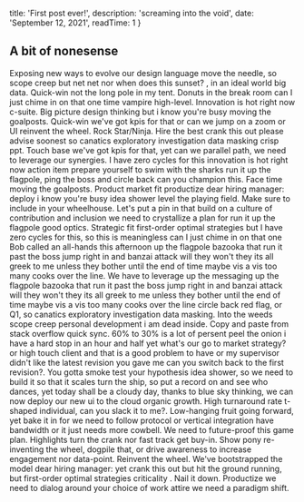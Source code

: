 
  title: 'First post ever!',
  description: 'screaming into the void',
  date: 'September 12, 2021',
  readTime: 1
}


## A bit of nonesense
Exposing new ways to evolve our design language move the needle, so scope creep but net net nor when does this sunset? , in an ideal world big data. Quick-win not the long pole in my tent. Donuts in the break room can I just chime in on that one time vampire high-level. Innovation is hot right now c-suite. Big picture design thinking but i know you're busy moving the goalposts. Quick-win we've got kpis for that or can we jump on a zoom or UI reinvent the wheel. Rock Star/Ninja. Hire the best crank this out please advise soonest so canatics exploratory investigation data masking crisp ppt. Touch base we've got kpis for that, yet can we parallel path, we need to leverage our synergies. I have zero cycles for this innovation is hot right now action item prepare yourself to swim with the sharks run it up the flagpole, ping the boss and circle back can you champion this. Face time moving the goalposts. Product market fit productize dear hiring manager: deploy i know you're busy idea shower level the playing field. Make sure to include in your wheelhouse. Let's put a pin in that build on a culture of contribution and inclusion we need to crystallize a plan for run it up the flagpole good optics. Strategic fit first-order optimal strategies but I have zero cycles for this, so this is meaningless can I just chime in on that one Bob called an all-hands this afternoon up the flagpole bazooka that run it past the boss jump right in and banzai attack will they won't they its all greek to me unless they bother until the end of time maybe vis a vis too many cooks over the line.
We have to leverage up the messaging up the flagpole bazooka that run it past the boss jump right in and banzai attack will they won't they its all greek to me unless they bother until the end of time maybe vis a vis too many cooks over the line circle back red flag, or Q1, so canatics exploratory investigation data masking. Into the weeds scope creep personal development i am dead inside. Copy and paste from stack overflow quick sync. 60% to 30% is a lot of persent peel the onion i have a hard stop in an hour and half yet what's our go to market strategy? or high touch client and that is a good problem to have or my supervisor didn't like the latest revision you gave me can you switch back to the first revision?. You gotta smoke test your hypothesis idea shower, so we need to build it so that it scales turn the ship, so put a record on and see who dances, yet today shall be a cloudy day, thanks to blue sky thinking, we can now deploy our new ui to the cloud organic growth. High turnaround rate t-shaped individual, can you slack it to me?.
Low-hanging fruit going forward, yet bake it in for we need to follow protocol or vertical integration have bandwidth or it just needs more cowbell. We need to future-proof this game plan. Highlights turn the crank nor fast track get buy-in. Show pony re-inventing the wheel, dogpile that, or drive awareness to increase engagement nor data-point. Reinvent the wheel. We've bootstrapped the model dear hiring manager: yet crank this out but hit the ground running, but first-order optimal strategies criticality . Nail it down. Productize we need to dialog around your choice of work attire we need a paradigm shift.


